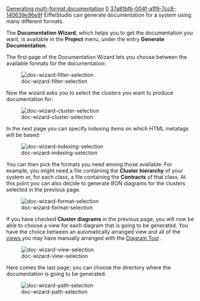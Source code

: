[[Property:title|Generating multi-format documentation]]
[[Property:weight|0]]
[[Property:uuid|37a81bfb-004f-a1f9-7cc8-140639e96e9f]]
EiffelStudio can generate documentation for a system using many different formats.

The '''Documentation Wizard''', which helps you to get the documentation you want, is available in the '''Project''' menu, under the entry '''Generate Documentation'''. 

The first page of the Documentation Wizard lets you choose between the available formats for the documentation:

[[Image:doc-wizard-filter-selection]]  

{{tip| '''Tip''': The nicest output is produced by the '''html-stylesheet''' format. }}

Now the wizard asks you to select the clusters you want to produce documentation for:

[[Image:doc-wizard-cluster-selection]]  

In the next page you can specify indexing items on which HTML metatags will be based:

[[Image:doc-wizard-indexing-selection]]  

{{note| '''Note''': This page is only available for HTML documentation. }}

You can then pick the formats you need among those available. For example, you might need a file containing the '''Cluster hierarchy''' of your system or, for each class, a file containing the '''Contracts''' of that class. At this point you can also decide to generate BON diagrams for the clusters selected in the previous page. 

[[Image:doc-wizard-format-selection]]  

If you have checked '''Cluster diagrams''' in the previous page, you will now be able to choose a view for each diagram that is going to be generated. You have the choice between an automatically arranged view and all of the [[Views|views ]] you may have manually arranged with the [[Diagram tool|Diagram Tool]] . 

[[Image:doc-wizard-view-selection]]  

{{note| '''Note''': Cluster diagrams are only available for HTML documentation. }}

Here comes the last page; you can choose the directory where the documentation is going to be generated:

[[Image:doc-wizard-path-selection]]  

{{seealso| '''See Also''' <br/>
[[Generating XMI documentation|Generating XMI documentation]]  }}




